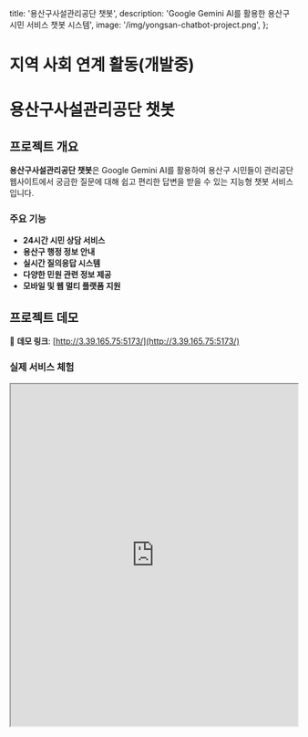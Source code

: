   title: '용산구사설관리공단 챗봇',
  description: 'Google Gemini AI를 활용한 용산구 시민 서비스 챗봇 시스템',
  image: '/img/yongsan-chatbot-project.png',
};

# 지역 사회 연계 활동(개발중)
# 용산구사설관리공단 챗봇

## 프로젝트 개요

**용산구사설관리공단 챗봇**은 Google Gemini AI를 활용하여 용산구 시민들이 관리공단 웹사이트에서 궁금한 질문에 대해 쉽고 편리한 답변을 받을 수 있는 지능형 챗봇 서비스입니다.

### 주요 기능

- **24시간 시민 상담 서비스**
- **용산구 행정 정보 안내**
- **실시간 질의응답 시스템**
- **다양한 민원 관련 정보 제공**
- **모바일 및 웹 멀티 플랫폼 지원**

## 프로젝트 데모

🔗 **데모 링크**: [http://3.39.165.75:5173/](http://3.39.165.75:5173/)

### 실제 서비스 체험
<iframe 
  src="http://3.39.165.75:5173/"
  width="100%" 
  height="600px"
  style={{ border: '1px solid #e1e5e9', borderRadius: '8px' }}
  title="용산구사설관리공단 챗봇 데모"
/>